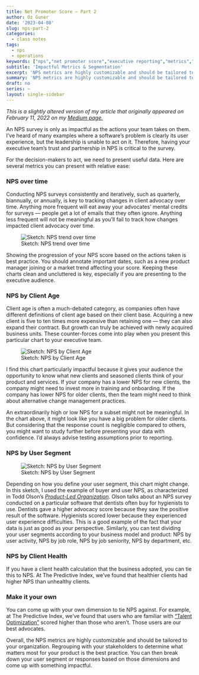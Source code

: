 ```yaml
---
title: Net Promoter Score — Part 2
author: Oz Guner
date: '2023-04-08'
slug: nps-part-2
categories:
  - class notes
tags:
  - nps
  - operations
keywords: ["nps","net promoter score","executive reporting","metrics","surveys","market trends","data best practices","client base","growth"]
subtitle: 'Impactful Metrics & Segmentation'
excerpt: 'NPS metrics are highly customizable and should be tailored to your organization. Regrouping with your stakeholders to determine what matters most for your product is the best practice.'
summary: 'NPS metrics are highly customizable and should be tailored to your organization. Regrouping with your stakeholders to determine what matters most for your product is the best practice.'
draft: no
series: ~
layout: single-sidebar
---
```

*This is a slightly altered version of my article that originally appeared on February 11, 2022 on my [Medium page.](https://medium.com/@ozengnr/net-promoter-score-part-2-impactful-metrics-bec56644a6c)*

An NPS survey is only as impactful as the actions your team takes on them. I’ve heard of many examples where a software’s problem is clearly its user experience, but the leadership is unable to act on it. Therefore, having your executive team’s trust and partnership in NPS is critical to the survey.

For the decision-makers to act, we need to present useful data. Here are several metrics you can present with relative ease:

### NPS over time
Conducting NPS surveys consistently and iteratively, such as quarterly, biannually, or annually, is key to tracking changes in client advocacy over time. Anything more frequent will eat away your advocates’ mental credits for surveys — people get a lot of emails that they often ignore. Anything less frequent will not be meaningful as you’ll fail to track how changes impacted client advocacy over time.

![Sketch: NPS trend over time](featured.png?height=500x)

Showing the progression of your NPS score based on the actions taken is best practice. You should annotate important dates, such as a new product manager joining or a market trend affecting your score. Keeping these charts clean and uncluttered is key, especially if you are presenting to the executive audience.

### NPS by Client Age
Client age is often a much-debated category, as companies often have different definitions of client age based on their client base. Acquiring a new client is five to ten times more expensive than retaining one — they can also expand their contract. But growth can truly be achieved with newly acquired business units. These counter-forces come into play when you present this particular chart to your executive team.

![Sketch: NPS by Client Age](sketch3.png)

I find this chart particularly impactful because it gives your audience the opportunity to know what new clients and seasoned clients think of your product and services. If your company has a lower NPS for new clients, the company might need to invest more in training and onboarding. If the company has lower NPS for older clients, then the team might need to think about alternative change management practices.

An extraordinarily high or low NPS for a subset might not be meaningful. In the chart above, it might look like you have a big problem for older clients. But considering that the response count is negligible compared to others, you might want to study further before presenting your data with confidence. I’d always advise testing assumptions prior to reporting.

### NPS by User Segment

![Sketch: NPS by User Segment](sketch4.png)


Depending on how you define your user segment, this chart might change. In this sketch, I used the example of buyer and user NPS, as characterized in Todd Olson’s [*Product-Led Organization*](https://www.pendo.io/product-led/the-product-led-organization/). Olson talks about an NPS survey conducted on a particular software that dentists often buy for hygienists to use. Dentists gave a higher advocacy score because they saw the positive result of the software. Hygienists scored lower because they experienced user experience difficulties. This is a good example of the fact that your data is just as good as your perspective. Similarly, you can test dividing your user segments according to your business model and product: NPS by user activity, NPS by job role, NPS by job seniority, NPS by department, etc.

### NPS by Client Health
If you have a client health calculation that the business adopted, you can tie this to NPS. At The Predictive Index, we’ve found that healthier clients had higher NPS than unhealthy clients.

### Make it your own
You can come up with your own dimension to tie NPS against. For example, at The Predictive Index, we’ve found that users who are familiar with [“Talent Optimization”](https://www.predictiveindex.com/software/) scored higher than those who aren’t. Those users are our best advocates.

Overall, the NPS metrics are highly customizable and should be tailored to your organization. Regrouping with your stakeholders to determine what matters most for your product is the best practice. You can then break down your user segment or responses based on those dimensions and come up with something impactful.